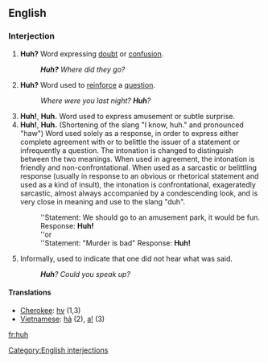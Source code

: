 ==English==

===Interjection===
#'''Huh?''' Word expressing [[doubt]] or [[confusion]].
#:'''''Huh?''' Where did they go?''
#'''Huh?''' Word used to [[reinforce]] a [[question]].
#:''Where were you last night?  '''Huh'''?''
#'''Huh!''', '''Huh.''' Word used to express amusement or subtle surprise.
#'''Huh!''', '''Huh.''' (Shortening of the slang "I know, huh." and pronounced "haw") Word used solely as a response, in order to express either complete agreement with or to belittle the issuer of a statement or infrequently a question. The intonation is changed to distinguish between the two meanings. When used in agreement, the intonation is friendly and non-confrontational. When used as a sarcastic or belittling response (usually in response to an obvious or rhetorical statement and used as a kind of insult), the intonation is confrontational, exageratedly sarcastic, almost always accompanied by a condescending look, and is very close in meaning and use to the slang "duh".
#:''Statement: We should go to an amusement park, it would be fun. Response: '''Huh!'''
#:''or
#:''Statement: "Murder is bad" Response: '''Huh!'''
#Informally, used to indicate that one did not hear what was said.
#:'''''Huh'''?  Could you speak up?''

====Translations====
*[[Cherokee]]: [[hv]] (1,3)
*[[Vietnamese]]: [[hả]] (2), [[a|a!]] (3)

[[Category:English interjections]]
[[fr:huh]]